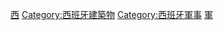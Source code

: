 [[Category:駐外美軍基地|西]]
[[Category:西班牙建築物|Category:西班牙建築物]]
[[Category:西班牙軍事|Category:西班牙軍事]]
[[Category:西班牙－美國關係|軍]]